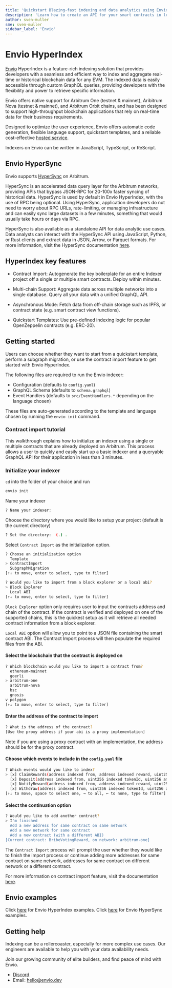 ```yaml
---
title: 'Quickstart Blazing-fast indexing and data analytics using Envio'
description: 'Learn how to create an API for your smart contracts in less than 3 minutes and index Arbitrum data 100x faster than RPC'
author: sven-muller
sme: sven-muller
sidebar_label: 'Envio'
---
```


# Envio HyperIndex

[Envio](https://envio.dev/) HyperIndex is a feature-rich indexing solution that provides developers with a seamless and efficient way to index and aggregate real-time or historical blockchain data for any EVM. The indexed data is easily accessible through custom GraphQL queries, providing developers with the flexibility and power to retrieve specific information.

Envio offers native support for Arbitrum One (testnet & mainnet), Aribitrum Nova (testnet & mainnet), and Arbitrum Orbit chains, and has been designed to support high-throughput blockchain applications that rely on real-time data for their business requirements.

Designed to optimize the user experience, Envio offers automatic code generation, flexible language support, quickstart templates, and a reliable cost-effective [hosted service](https://docs.envio.dev/docs/hosted-service).

Indexers on Envio can be written in JavaScript, TypeScript, or ReScript.

## Envio HyperSync

Envio supports [HyperSync](https://docs.envio.dev/docs/hypersync) on Arbitrum.

HyperSync is an accelerated data query layer for the Arbitrum networks, providing APIs that bypass JSON-RPC for 20-100x faster syncing of historical data. HyperSync is used by default in Envio HyperIndex, with the use of RPC being optional. Using HyperSync, application developers do not need to worry about RPC URLs, rate-limiting, or managing infrastructure and can easily sync large datasets in a few minutes, something that would usually take hours or days via RPC.

HyperSync is also available as a standalone API for data analytic use cases. Data analysts can interact with the HyperSync API using JavaScript, Python, or Rust clients and extract data in JSON, Arrow, or Parquet formats. For more information, visit the HyperSync documentation [here](https://docs.envio.dev/docs/overview-hypersync).

## HyperIndex key features

- Contract Import: Autogenerate the key boilerplate for an entire Indexer project off a single or multiple smart contracts. Deploy within minutes.

- Multi-chain Support: Aggregate data across multiple networks into a single database. Query all your data with a unified GraphQL API.

- Asynchronous Mode: Fetch data from off-chain storage such as IPFS, or contract state (e.g. smart contract view functions).

- Quickstart Templates: Use pre-defined indexing logic for popular OpenZeppelin contracts (e.g. ERC-20).

## Getting started

Users can choose whether they want to start from a quickstart template, perform a subgraph migration, or use the contract import feature to get started with Envio HyperIndex.

The following files are required to run the Envio indexer:

- Configuration (defaults to `config.yaml`)
- GraphQL Schema (defaults to `schema.graphql`)
- Event Handlers (defaults to `src/EventHandlers.*` depending on the language chosen)

These files are auto-generated according to the template and language chosen by running the `envio init` command.

### Contract import tutorial

This walkthrough explains how to initialize an indexer using a single or multiple contracts that are already deployed on Arbitrum. This process allows a user to quickly and easily start up a basic indexer and a queryable GraphQL API for their application in less than 3 minutes.

### Initialize your indexer

`cd` into the folder of your choice and run

```bash
envio init
```

Name your indexer

```bash
? Name your indexer:
```

Choose the directory where you would like to setup your project (default is the current directory)

```bash
? Set the directory:  (.) .
```

Select `Contract Import` as the initialization option.

```bash
? Choose an initialization option
  Template
> ContractImport
  SubgraphMigration
[↑↓ to move, enter to select, type to filter]
```

```bash
? Would you like to import from a block explorer or a local abi?
> Block Explorer
  Local ABI
[↑↓ to move, enter to select, type to filter]
```

`Block Explorer` option only requires user to input the contracts address and chain of the contract. If the contract is verified and deployed on one of the supported chains, this is the quickest setup as it will retrieve all needed contract information from a block explorer.

`Local ABI` option will allow you to point to a JSON file containing the smart contract ABI. The Contract Import process will then populate the required files from the ABI.

#### Select the blockchain that the contract is deployed on

```bash
? Which blockchain would you like to import a contract from?
  ethereum-mainnet
  goerli
> arbitrum-one
  arbitrum-nova
  bsc
  gnosis
v polygon
[↑↓ to move, enter to select, type to filter]
```

#### Enter the address of the contract to import

```bash
? What is the address of the contract?
[Use the proxy address if your abi is a proxy implementation]
```

Note if you are using a proxy contract with an implementation, the address should be for the proxy contract.

#### Choose which events to include in the `config.yaml` file

```bash
? Which events would you like to index?
> [x] ClaimRewards(address indexed from, address indexed reward, uint256 amount)
  [x] Deposit(address indexed from, uint256 indexed tokenId, uint256 amount)
  [x] NotifyReward(address indexed from, address indexed reward, uint256 indexed epoch, uint256 amount)
  [x] Withdraw(address indexed from, uint256 indexed tokenId, uint256 amount)
[↑↓ to move, space to select one, → to all, ← to none, type to filter]
```

#### Select the continuation option

```bash
? Would you like to add another contract?
> I'm finished
  Add a new address for same contract on same network
  Add a new network for same contract
  Add a new contract (with a different ABI)
[Current contract: BribeVotingReward, on network: arbitrum-one]
```

The `Contract Import` process will prompt the user whether they would like to finish the import process or continue adding more addresses for same contract on same network, addresses for same contract on different network or a different contract.

For more information on contract import feature, visit the documentation [here](https://docs.envio.dev/docs/contract-import).

## Envio examples

Click [here](https://docs.envio.dev/docs/example-uniswap-v3) for Envio HyperIndex examples.
Click [here](https://docs.envio.dev/docs/hypersync-clients) for Envio HyperSync examples.

## Getting help

Indexing can be a rollercoaster, especially for more complex use cases. Our engineers are available to help you with your data availability needs.

Join our growing community of elite builders, and find peace of mind with Envio.

- [Discord](https://discord.gg/mZHNWgNCAc)
- Email: [hello@envio.dev](mailto:hello@envio.dev)
